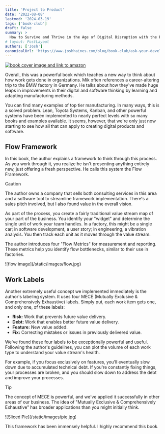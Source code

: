 ```yaml
---
title: 'Project to Product'
date: '2022-08-08'
lastmod: '2024-03-19'
tags: ['book-club']
draft: false
summary: >
  How to Survive and Thrive in the Age of Digital Disruption with the Flow Framework
# layout: PostLayout
authors: ['Josh']
canonicalUrl: 'https://www.joshhaines.com/blog/book-club/ask-your-developer'
---
```


<div className="mx-auto w-1/3">
  <a href="https://www.amazon.com/Project-Product-Survive-Disruption-Framework/dp/1942788398/">
    <img
      alt="book cover image and link to amazon"
      src="https://m.media-amazon.com/images/I/514ANvAFUWL._SY445_SX342_.jpg"
    />
  </a>
</div>

Overall, this was a powerful book which teaches a new way to think about how work gets done in organizations.
Mik often references a career-altering trip to the BMW factory in Germany.
He talks
about how they've made huge leaps in improvements in their digital and software thinking by learning and adapting manufacturing methods.

You can find many examples of top tier manufacturing.
In many ways, this is a solved problem.
Lean, Toyota Systems, Kanban,
and other powerful systems have been implemented to nearly perfect levels with so many books and examples available.
It seems, however,
that we're only just now starting to see how all that can apply to creating digital products and software.

## Flow Framework

In this book, the author explains a framework to think through this process. As you work through it, you realize he isn't presenting anything entirely new, just offering a fresh perspective. He calls this system the Flow Framework.

> [!CAUTION]
> The author owns a company that sells both consulting services in this area and a software tool to streamline framework implementation. There's a sales pitch involved, but I also found value in the overall vision.

As part of the process, you create a fairly traditional value stream map of your part of the business. You identify your "widget" and determine the single unit of work your team handles. In a factory, this might be a single car; in software development, a user story; in engineering, a vibration analysis. You then track each unit as it moves through the value stream.

The author introduces four "Flow Metrics" for measurement and reporting. These metrics help you identify flow bottlenecks, similar to their use in factories.

<div className="-mx-2 flex flex-wrap justify-center overflow-hidden xl:-mx-2">
  <div className="my-1 w-full overflow-hidden px-2 xl:my-1 xl:w-1/2 xl:px-2">
    ![flow image](/static/images/flow.jpg)
  </div>
</div>

## Work Labels

Another extremely useful concept we implemented immediately is the author's labeling system. It uses four MECE (Mutually Exclusive & Comprehensively Exhaustive) labels. Simply put, each work item gets one, and only one, of these labels:

- **Risk:** Work that prevents future value delivery.
- **Debt:** Work that enables better future value delivery.
- **Feature:** New value added.
- **Fix:** Correcting mistakes or issues in previously delivered value.

We've found these four labels to be exceptionally powerful and useful. Following the author's guidelines, you can plot the volume of each work type to understand your value stream's health.

For example, if you focus exclusively on features, you'll eventually slow down due to accumulated technical debt. If you're constantly fixing things, your processes are broken, and you should slow down to address the debt and improve your processes.

> [!TIP]
> The concept of MECE is powerful, and we've applied it successfully in other areas of our business. The idea of "Mutually Exclusive & Comprehensively Exhaustive" has broader applications than you might initially think.

<div className="-mx-2 flex flex-wrap justify-center overflow-hidden xl:-mx-2">
  <div className="my-1 w-full overflow-hidden px-2 xl:my-1 xl:w-1/2 xl:px-2">
    ![Sliced Pie](/static/images/pie.jpg)
  </div>
</div>

This framework has been immensely helpful. I highly recommend this book.
